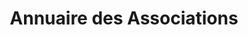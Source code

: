 ---
layout: ../../layouts/AssoSort.astro
title: "Annuaire des Associations"
typeFilter: evenementiel
---